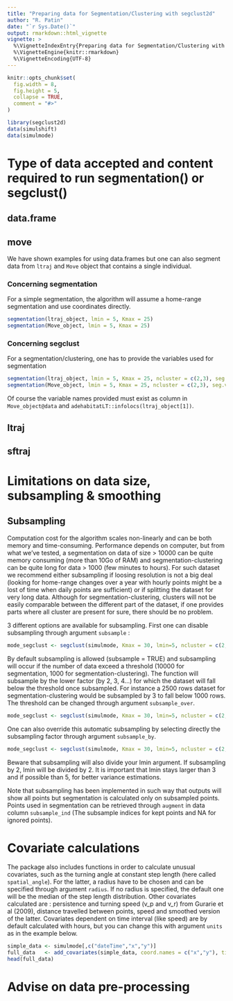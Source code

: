```yaml
---
title: "Preparing data for Segmentation/Clustering with segclust2d"
author: "R. Patin"
date: "`r Sys.Date()`"
output: rmarkdown::html_vignette
vignette: >
  %\VignetteIndexEntry{Preparing data for Segmentation/Clustering with segclust2d}
  %\VignetteEngine{knitr::rmarkdown}
  %\VignetteEncoding{UTF-8}
---
```



```r
knitr::opts_chunk$set(
  fig.width = 8,
  fig.height = 5,
  collapse = TRUE,
  comment = "#>"
)
```

```r
library(segclust2d)
data(simulshift)
data(simulmode)
```

# Type of data accepted and content required to run segmentation() or segclust()

## data.frame

## move

We have shown examples for using data.frames but one can also segment data from `ltraj` and `Move` object that contains a single individual.

### Concerning segmentation

For a simple segmentation, the algorithm will assume a home-range segmentation and use coordinates directly.

```r
segmentation(ltraj_object, lmin = 5, Kmax = 25)
segmentation(Move_object, lmin = 5, Kmax = 25)
```
### Concerning segclust

For a segmentation/clustering, one has to provide the variables used for segmentation

```r
segmentation(ltraj_object, lmin = 5, Kmax = 25, ncluster = c(2,3), seg.var = c("speed","abs_spatial_angle"))
segmentation(Move_object, lmin = 5, Kmax = 25, ncluster = c(2,3), seg.var = c("speed","abs_spatial_angle"))
```

Of course the variable names provided must exist as column in `Move_object@data` and `adehabitatLT::infolocs(ltraj_object[1])`.


## ltraj

## sftraj

# Limitations on data size, subsampling \& smoothing

## Subsampling



Computation cost for the algorithm scales non-linearly and can be both memory and time-consuming. Performance depends on computer, but from what we've tested, a segmentation on data of size > 10000 can be quite memory consuming (more than 10Go of RAM) and segmentation-clustering can be quite long for data > 1000 (few minutes to hours). For such dataset we recommend either subsampling if loosing resolution is not a big deal (looking for home-range changes over a year with hourly points might be a lost of time when daily points are sufficient) or if splitting the dataset for very long data. Although for segmentation-clustering, clusters will not be easily comparable between the different part of the dataset, if one provides parts where all cluster are present for sure, there should be no problem.

3 different options are available for subsampling. First one can disable subsampling through argument `subsample` : 

```r
mode_segclust <- segclust(simulmode, Kmax = 30, lmin=5, ncluster = c(2,3,4), type = "behavior", seg.var = c("speed","abs_spatial_angle"), subsample = FALSE)
```

By default subsampling is allowed (subsample = TRUE) and subsampling will occur if the number of data exceed a threshold (10000 for segmentation, 1000 for segmentation-clustering). The function will subsample by the lower factor (by 2, 3, 4...) for which the dataset will fall below the threshold once subsampled. For instance a 2500 rows dataset for segmentation-clustering would be subsampled by 3 to fall below 1000 rows. The threshold can be changed through argument `subsample_over`.

```r
mode_segclust <- segclust(simulmode, Kmax = 30, lmin=5, ncluster = c(2,3,4), type = "behavior", seg.var = c("speed","abs_spatial_angle"), subsample_over = 1000)
```

One can also override this automatic subsampling by selecting directly the subsampling factor through argument `subsample_by`.

```r
mode_segclust <- segclust(simulmode, Kmax = 30, lmin=5, ncluster = c(2,3,4), type = "behavior", seg.var = c("speed","abs_spatial_angle"), subsample_by = 2)
```

Beware that subsampling will also divide your lmin argument. If subsampling by 2, lmin will be divided by 2. It is important that lmin stays larger than 3 and if possible than 5, for better variance estimations.

Note that subsampling has been implemented in such way that outputs will show all points but segmentation is calculated only on subsampled points. Points used in segmentation can be retrieved through `augment` in data column `subsample_ind` (The subsample indices for kept points and NA for ignored points).


# Covariate calculations

The package also includes functions in order to calculate unusual covariates, such as the turning angle at constant step length (here called `spatial_angle`). For the latter, a radius have to be chosen and can be specified through argument `radius`. If no radius is specified, the default one will be the median of the step length distribution. Other covariates calculated are : persistence and turning speed (v_p and v_r) from Gurarie et al (2009), distance travelled between points, speed and smoothed version of the latter. Covariates dependent on time interval (like speed) are by default calculated with hours, but you can change this with argument `units` as in the example below.
 
```r
simple_data <- simulmode[,c("dateTime","x","y")]
full_data   <- add_covariates(simple_data, coord.names = c("x","y"), timecol = "dateTime",smoothed = TRUE, units ="min")
head(full_data)
```

# Advise on data pre-processing

